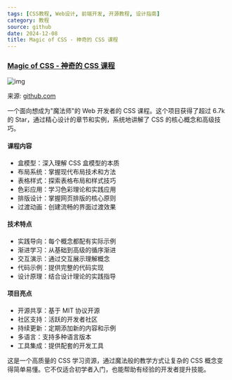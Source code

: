 ```yaml
---
tags: [CSS教程, Web设计, 前端开发, 开源教程, 设计指南]
category: 教程
source: github
date: 2024-12-08
title: Magic of CSS - 神奇的 CSS 课程
---
```


### [Magic of CSS - 神奇的 CSS 课程](https://github.com/adamschwartz/magic-of-css)

![img](https://img.mengpeng.tech/i/2024/12/07/6754550cdfa35.webp)

来源: [github.com](https://github.com/adamschwartz/magic-of-css)

一个面向想成为"魔法师"的 Web 开发者的 CSS 课程。这个项目获得了超过 6.7k 的 Star，通过精心设计的章节和实例，系统地讲解了 CSS 的核心概念和高级技巧。

#### 课程内容

-   盒模型：深入理解 CSS 盒模型的本质
-   布局系统：掌握现代布局技术和方法
-   表格样式：探索表格布局和样式技巧
-   色彩应用：学习色彩理论和实践应用
-   排版设计：掌握网页排版的核心原则
-   过渡动画：创建流畅的界面过渡效果

#### 技术特点

-   实践导向：每个概念都配有实际示例
-   渐进学习：从基础到高级的循序渐进
-   交互演示：通过交互展示理解概念
-   代码示例：提供完整的代码实现
-   设计原理：结合设计理论的实践指导

#### 项目亮点

-   开源共享：基于 MIT 协议开源
-   社区支持：活跃的开发者社区
-   持续更新：定期添加新的内容和示例
-   多语言：支持多种语言版本
-   工具集成：提供配套的开发工具

这是一个高质量的 CSS 学习资源，通过魔法般的教学方式让复杂的 CSS 概念变得简单易懂。它不仅适合初学者入门，也能帮助有经验的开发者提升技能。
